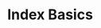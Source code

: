 ---
title: "Index Basics"
slug: "index-basics"
hidden: false
metadata: 
  title: "Index Basics"
  description: "Learn the basics of Index features and functionality."
category: "65b3cc20ba5db2007e1a0b43"
---